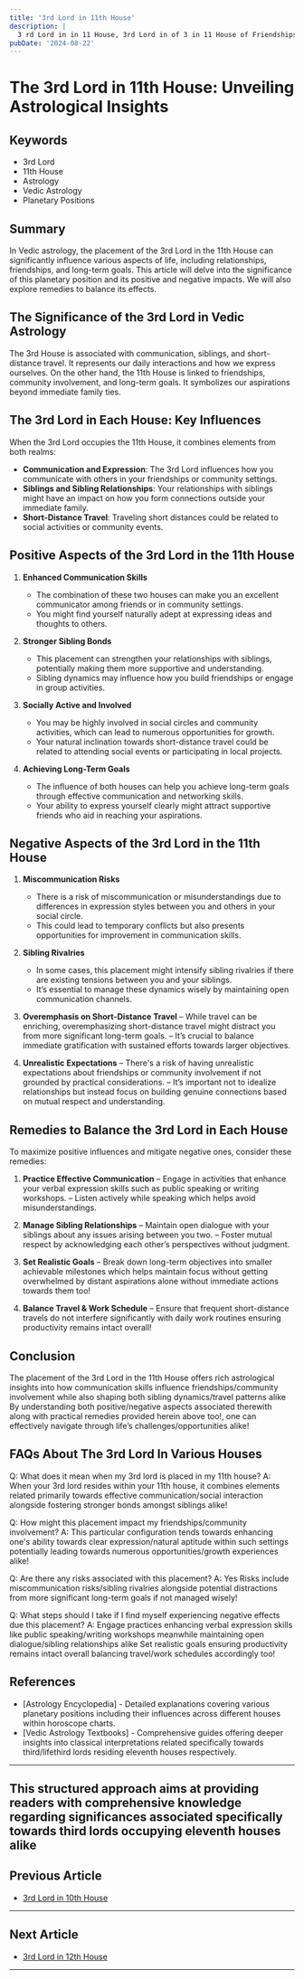```yaml
---
title: '3rd Lord in 11th House'
description: |
  3 rd Lord in in 11 House, 3rd Lord in of 3 in 11 House of Friendships in Vedic astrology
pubDate: '2024-08-22'
---
```


# The 3rd Lord in 11th House: Unveiling Astrological Insights

## Keywords
- 3rd Lord
- 11th House
- Astrology
- Vedic Astrology
- Planetary Positions

## Summary
In Vedic astrology, the placement of the 3rd Lord in the 11th House can significantly influence various aspects of life, including relationships, friendships, and long-term goals. This article will delve into the significance of this planetary position and its positive and negative impacts. We will also explore remedies to balance its effects.

## The Significance of the 3rd Lord in Vedic Astrology
The 3rd House is associated with communication, siblings, and short-distance travel. It represents our daily interactions and how we express ourselves. On the other hand, the 11th House is linked to friendships, community involvement, and long-term goals. It symbolizes our aspirations beyond immediate family ties.

## The 3rd Lord in Each House: Key Influences
When the 3rd Lord occupies the 11th House, it combines elements from both realms:
- **Communication and Expression**: The 3rd Lord influences how you communicate with others in your friendships or community settings.
- **Siblings and Sibling Relationships**: Your relationships with siblings might have an impact on how you form connections outside your immediate family.
- **Short-Distance Travel**: Traveling short distances could be related to social activities or community events.

## Positive Aspects of the 3rd Lord in the 11th House
1. **Enhanced Communication Skills**
   - The combination of these two houses can make you an excellent communicator among friends or in community settings.
   - You might find yourself naturally adept at expressing ideas and thoughts to others.

2. **Stronger Sibling Bonds**
   - This placement can strengthen your relationships with siblings, potentially making them more supportive and understanding.
   - Sibling dynamics may influence how you build friendships or engage in group activities.

3. **Socially Active and Involved**
   - You may be highly involved in social circles and community activities, which can lead to numerous opportunities for growth.
   - Your natural inclination towards short-distance travel could be related to attending social events or participating in local projects.

4. **Achieving Long-Term Goals**
   - The influence of both houses can help you achieve long-term goals through effective communication and networking skills.
   - Your ability to express yourself clearly might attract supportive friends who aid in reaching your aspirations.

## Negative Aspects of the 3rd Lord in the 11th House
1. **Miscommunication Risks**
   - There is a risk of miscommunication or misunderstandings due to differences in expression styles between you and others in your social circle.
   - This could lead to temporary conflicts but also presents opportunities for improvement in communication skills.

2. **Sibling Rivalries**
    - In some cases, this placement might intensify sibling rivalries if there are existing tensions between you and your siblings.
    - It’s essential to manage these dynamics wisely by maintaining open communication channels.

3. **Overemphasis on Short-Distance Travel**
    – While travel can be enriching, overemphasizing short-distance travel might distract you from more significant long-term goals.
    – It’s crucial to balance immediate gratification with sustained efforts towards larger objectives.

4. **Unrealistic Expectations**
    – There's a risk of having unrealistic expectations about friendships or community involvement if not grounded by practical considerations.
    – It’s important not to idealize relationships but instead focus on building genuine connections based on mutual respect and understanding.

## Remedies to Balance the 3rd Lord in Each House
To maximize positive influences and mitigate negative ones, consider these remedies:

1. **Practice Effective Communication**
    – Engage in activities that enhance your verbal expression skills such as public speaking or writing workshops.
    – Listen actively while speaking which helps avoid misunderstandings.

2. **Manage Sibling Relationships**
    – Maintain open dialogue with your siblings about any issues arising between you two.
    – Foster mutual respect by acknowledging each other’s perspectives without judgment.

3. **Set Realistic Goals**
    – Break down long-term objectives into smaller achievable milestones which helps maintain focus without getting overwhelmed by distant aspirations alone without immediate actions towards them too!
    
4. **Balance Travel & Work Schedule**
     – Ensure that frequent short-distance travels do not interfere significantly with daily work routines ensuring productivity remains intact overall!

## Conclusion
The placement of the 3rd Lord in the 11th House offers rich astrological insights into how communication skills influence friendships/community involvement while also shaping both sibling dynamics/travel patterns alike By understanding both positive/negative aspects associated therewith along with practical remedies provided herein above too!, one can effectively navigate through life’s challenges/opportunities alike!

## FAQs About The 3rd Lord In Various Houses

Q: What does it mean when my 3rd lord is placed in my 11th house?
A: When your 3rd lord resides within your 11th house, it combines elements related primarily towards effective communication/social interaction alongside fostering stronger bonds amongst siblings alike!

Q: How might this placement impact my friendships/community involvement?
A: This particular configuration tends towards enhancing one's ability towards clear expression/natural aptitude within such settings potentially leading towards numerous opportunities/growth experiences alike!

Q: Are there any risks associated with this placement?
A: Yes Risks include miscommunication risks/sibling rivalries alongside potential distractions from more significant long-term goals if not managed wisely!

Q: What steps should I take if I find myself experiencing negative effects due this placement?
A: Engage practices enhancing verbal expression skills like public speaking/writing workshops meanwhile maintaining open dialogue/sibling relationships alike Set realistic goals ensuring productivity remains intact overall balancing travel/work schedules accordingly too!

## References
* [Astrology Encyclopedia] - Detailed explanations covering various planetary positions including their influences across different houses within horoscope charts.
* [Vedic Astrology Textbooks] - Comprehensive guides offering deeper insights into classical interpretations related specifically towards third/lifethird lords residing eleventh houses respectively.


---

This structured approach aims at providing readers with comprehensive knowledge regarding significances associated specifically towards third lords occupying eleventh houses alike
---

## Previous Article
- [3rd Lord in 10th House](/blogs-md/1003_3rd_Lord_in_all_Houses/100310_3rd_Lord_in_10th_House.md)

---

## Next Article
- [3rd Lord in 12th House](/blogs-md/1003_3rd_Lord_in_all_Houses/100312_3rd_Lord_in_12th_House.md)

---
